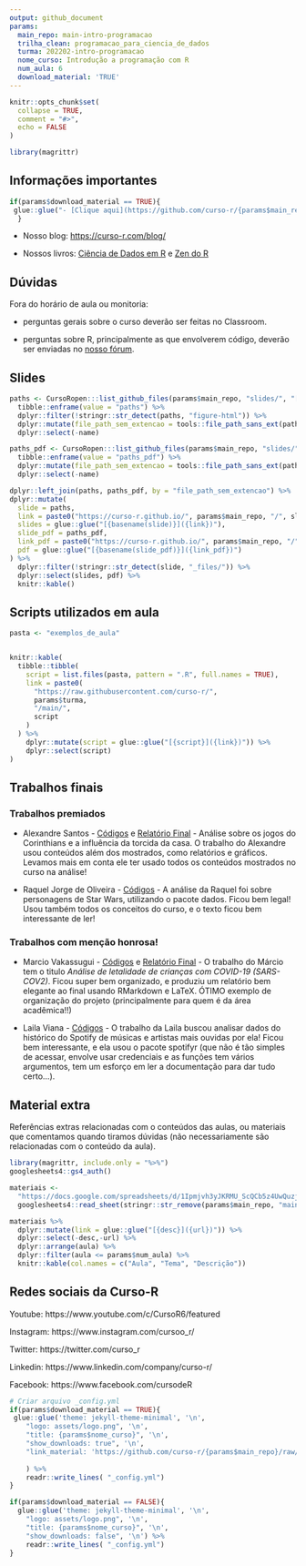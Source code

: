 ```yaml
---
output: github_document
params:
  main_repo: main-intro-programacao
  trilha_clean: programacao_para_ciencia_de_dados
  turma: 202202-intro-programacao
  nome_curso: Introdução a programação com R
  num_aula: 6
  download_material: 'TRUE'
---
```


<!-- README.md is generated from README.Rmd. Please edit that file -->

```r
knitr::opts_chunk$set(
  collapse = TRUE,
  comment = "#>",
  echo = FALSE
)

library(magrittr)
```

## Informações importantes

```r
if(params$download_material == TRUE){
 glue::glue("- [Clique aqui](https://github.com/curso-r/{params$main_repo}/raw/master/material_do_curso.zip) para baixar o material do curso.")
  }
```

- Nosso blog: [https://curso-r.com/blog/](https://curso-r.com/blog/)

- Nossos livros: [Ciência de Dados em R](https://livro.curso-r.com/) e [Zen do R](https://curso-r.github.io/zen-do-r/)

## Dúvidas

Fora do horário de aula ou monitoria:

- perguntas gerais sobre o curso deverão ser feitas no Classroom.

- perguntas sobre R, principalmente as que envolverem código, deverão ser enviadas no [nosso fórum](https://discourse.curso-r.com/).


## Slides

```r
paths <- CursoRopen:::list_github_files(params$main_repo, "slides/", "[0-9]-.*html$") %>% 
  tibble::enframe(value = "paths") %>% 
  dplyr::filter(!stringr::str_detect(paths, "figure-html")) %>% 
  dplyr::mutate(file_path_sem_extencao = tools::file_path_sans_ext(paths)) %>% 
  dplyr::select(-name)

paths_pdf <- CursoRopen:::list_github_files(params$main_repo, "slides/", "[0-9]-.*pdf$") %>% 
  tibble::enframe(value = "paths_pdf") %>% 
  dplyr::mutate(file_path_sem_extencao = tools::file_path_sans_ext(paths_pdf)) %>%
  dplyr::select(-name)

dplyr::left_join(paths, paths_pdf, by = "file_path_sem_extencao") %>% 
dplyr::mutate(
  slide = paths,
  link = paste0("https://curso-r.github.io/", params$main_repo, "/", slide),
  slides = glue::glue("[{basename(slide)}]({link})"),
  slide_pdf = paths_pdf,
  link_pdf = paste0("https://curso-r.github.io/", params$main_repo, "/", slide_pdf),
  pdf = glue::glue("[{basename(slide_pdf)}]({link_pdf})")
) %>% 
  dplyr::filter(!stringr::str_detect(slide, "_files/")) %>%
  dplyr::select(slides, pdf) %>%
  knitr::kable()
```


## Scripts utilizados em aula

```r
pasta <- "exemplos_de_aula"


knitr::kable(
  tibble::tibble(
    script = list.files(pasta, pattern = ".R", full.names = TRUE),
    link = paste0(
      "https://raw.githubusercontent.com/curso-r/",
      params$turma,
      "/main/",
      script
    )
  ) %>%
    dplyr::mutate(script = glue::glue("[{script}]({link})")) %>%
    dplyr::select(script)
)

```


## Trabalhos finais

### Trabalhos premiados 

- Alexandre Santos - [Códigos](https://github.com/curso-r/202202-intro-programacao/tree/main/trabalhos_finais/Alexandre_Santos) e [Relatório Final](https://github.com/curso-r/202202-intro-programacao/blob/main/trabalhos_finais/Alexandre_Santos/A%20for%C3%A7a%20do%20povo.pdf) - Análise sobre os jogos do Corinthians e a influência da torcida da casa. O trabalho do Alexandre usou conteúdos além dos mostrados, como relatórios e gráficos. Levamos mais em conta ele ter usado todos os conteúdos mostrados no curso na análise! 

- Raquel Jorge de Oliveira - [Códigos](https://github.com/curso-r/202202-intro-programacao/tree/main/trabalhos_finais/Raquel_Jorge_de_Oliveira) - A análise da Raquel  foi sobre personagens de Star Wars, utilizando o pacote dados. Ficou bem legal! Usou também todos os conceitos do curso, e o texto ficou bem interessante de ler!


### Trabalhos com menção honrosa!

- Marcio Vakassugui - [Códigos](https://github.com/curso-r/202202-intro-programacao/tree/main/trabalhos_finais/Marcio_Vakassugui) e [Relatório Final](https://github.com/curso-r/202202-intro-programacao/blob/main/trabalhos_finais/Marcio_Vakassugui/manuscrito/trabalho_curso_r.pdf) -  O trabalho do Márcio tem o titulo *Análise de letalidade de crianças com COVID-19 (SARS-COV2)*. Ficou super bem organizado, e produziu um relatório bem elegante ao final usando RMarkdown e LaTeX. ÓTIMO exemplo de organização do projeto (principalmente para quem é da área acadêmica!!)


-  Laila Viana - [Códigos](https://github.com/curso-r/202202-intro-programacao/tree/main/trabalhos_finais/Laila_Viana) - O trabalho da Laila buscou analisar dados do histórico do Spotify de músicas e artistas mais ouvidas por ela!  Ficou bem interessante, e ela usou o pacote spotifyr (que não é tão simples de acessar, envolve usar credenciais e as funções tem vários argumentos, tem um esforço em ler a documentação para dar tudo certo...).

## Material extra

Referências extras relacionadas com o conteúdos das aulas, ou materiais que comentamos quando tiramos dúvidas (não necessariamente são relacionadas com o conteúdo da aula).

```r
library(magrittr, include.only = "%>%")
googlesheets4::gs4_auth()

materiais <-
  "https://docs.google.com/spreadsheets/d/1Ipmjvh3yJKRMU_ScQCb5z4UwQuzjBV9Z3PIF_ojvFME/edit#gid=804267470" %>%
  googlesheets4::read_sheet(stringr::str_remove(params$main_repo, "main-")) 

materiais %>%
  dplyr::mutate(link = glue::glue("[{desc}]({url})")) %>%
  dplyr::select(-desc,-url) %>%
  dplyr::arrange(aula) %>%
  dplyr::filter(aula <= params$num_aula) %>%
  knitr::kable(col.names = c("Aula", "Tema", "Descrição"))

```

## Redes sociais da Curso-R


Youtube: https://www.youtube.com/c/CursoR6/featured

Instagram: https://www.instagram.com/cursoo_r/

Twitter: https://twitter.com/curso_r

Linkedin: https://www.linkedin.com/company/curso-r/

Facebook: https://www.facebook.com/cursodeR



```r
# Criar arquivo _config.yml
if(params$download_material == TRUE){
 glue::glue('theme: jekyll-theme-minimal', '\n',
    "logo: assets/logo.png", '\n',
    "title: {params$nome_curso}", '\n',
    "show_downloads: true", '\n',
    "link_material: 'https://github.com/curso-r/{params$main_repo}/raw/master/material_do_curso.zip'", '\n'
    
    ) %>%
    readr::write_lines( "_config.yml")
}

if(params$download_material == FALSE){
  glue::glue('theme: jekyll-theme-minimal', '\n',
    "logo: assets/logo.png", '\n',
    "title: {params$nome_curso}", '\n',
    "show_downloads: false", '\n') %>%
    readr::write_lines( "_config.yml")
}
```
